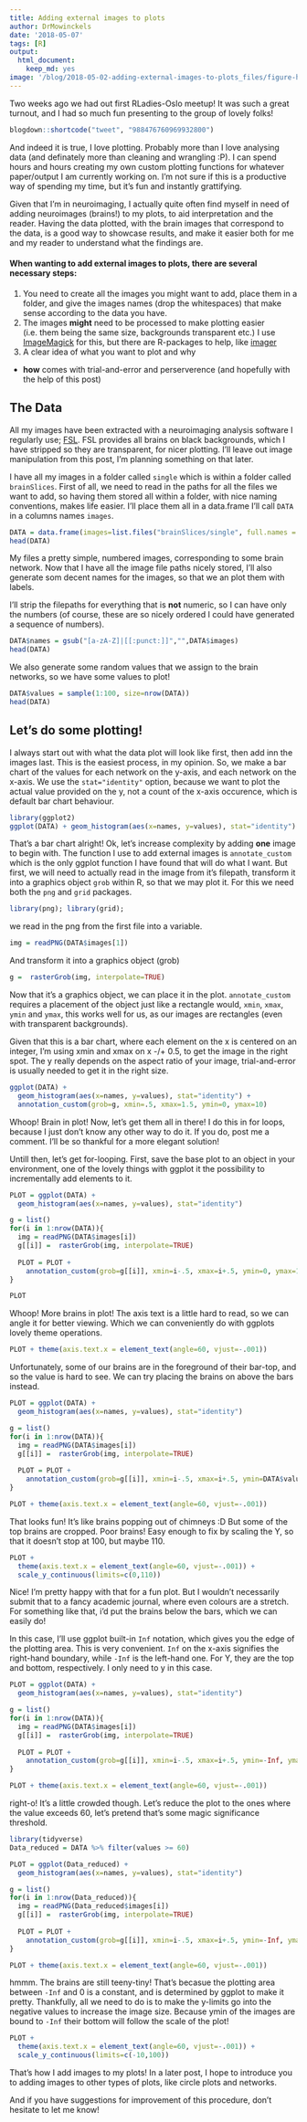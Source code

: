```yaml
---
title: Adding external images to plots
author: DrMowinckels
date: '2018-05-07'
tags: [R]
output:
  html_document:
    keep_md: yes
image: '/blog/2018-05-02-adding-external-images-to-plots_files/figure-html/unnamed-chunk-16-1.png'
---
```


Two weeks ago we had out first RLadies-Oslo meetup! It was such a great turnout, and I had so much fun presenting to the group of lovely folks! 

```r
blogdown::shortcode("tweet", "988476760969932800")
```


And indeed it is true, I love plotting. Probably more than I love analysing data (and definately more than cleaning and wrangling :P). I can spend hours and hours creating my own custom plotting functions for whatever paper/output I am currently working on. I'm not sure if this is a productive way of spending my time, but it's fun and instantly grattifying. 

Given that I'm in neuroimaging, I actually quite often find myself in need of adding neuroimages (brains!) to my plots, to aid interpretation and the reader. Having the data plotted, with the brain images that correspond to the data, is a good way to showcase results, and make it easier both for me and my reader to understand what the findings are.

#### When wanting to add external images to plots, there are several necessary steps:  
1. You need to create all the images you might want to add, place them in a folder, and give the images names (drop the whitespaces) that make sense according to the data you have.  
2. The images **might** need to be processed to make plotting easier (i.e. them being the same size, backgrounds transparent etc.) I use [ImageMagick](https://www.imagemagick.org/script/index.php) for this, but there are R-packages to help, like [imager](https://cran.r-project.org/web/packages/imager/vignettes/gettingstarted.html)  
3. A clear idea of what you want to plot and why  
- **how** comes with trial-and-error and perserverence (and hopefully with the help of this post)

## The Data
All my images have been extracted with a neuroimaging analysis software I regularly use; [FSL](). FSL provides all brains on black backgrounds, which I have stripped so they are transparent, for nicer plotting. I'll leave out image manipulation from this post, I'm planning something on that later.

I have all my images in a folder called `single` which is within a folder called `brainSlices`. First of all, we need to read in the paths for all the files we want to add, so having them stored all within a folder, with nice naming conventions, makes life easier. I'll place them all in a data.frame I'll call `DATA` in a columns names `images`.

```r
DATA = data.frame(images=list.files("brainSlices/single", full.names = T), stringsAsFactors = F)
head(DATA)
```


My files a pretty simple, numbered images, corresponding to some brain network. Now that I have all the image file paths nicely stored, I'll also generate som decent names for the images, so that we an plot them with labels.

I'll strip the filepaths for everything that is **not** numeric, so I can have only the numbers (of course, these are so nicely ordered I could have generated a sequence of numbers).

```r
DATA$names = gsub("[a-zA-Z]|[[:punct:]]","",DATA$images)
head(DATA)
```

We also generate some random values that we assign to the brain networks, so we have some values to plot!

```r
DATA$values = sample(1:100, size=nrow(DATA))
head(DATA)
```

## Let's do some plotting!
I always start out with what the data plot will look like first, then add inn the images last. This is the easiest process, in my opinion. So, we make a bar chart of the values for each network on the y-axis, and each network on the x-axis. We use the `stat="identity"` option, because we want to plot the actual value provided on the y, not a count of the x-axis occurence, which is default bar chart behaviour.

```r
library(ggplot2)
ggplot(DATA) + geom_histogram(aes(x=names, y=values), stat="identity")
```

That's a bar chart alright! Ok, let's increase complexity by adding **one** image to begin with. The function I use to add external images is `annotate_custom` which is the only ggplot function I have found that will do what I want. But first, we will need to actually read in the image from it's filepath, transform it into a graphics object `grob` within R, so that we may plot it. For this we need both the `png` and `grid` packages.

```r
library(png); library(grid);
```

we read in the png from the first file into a variable.
```r
img = readPNG(DATA$images[1])
```

And transform it into a graphics object (grob)
```r
g =  rasterGrob(img, interpolate=TRUE)
```
Now that it's a graphics object, we can place it in the plot. `annotate_custom` requires a placement of the object just like a rectangle would, `xmin`, `xmax`, `ymin` and `ymax`, this works well for us, as our images are rectangles (even with transparent backgrounds). 

Given that this is a bar chart, where each element on the x is centered on an integer, I'm using xmin and xmax on x -/+ 0.5, to get the image in the right spot. The y really depends on the aspect ratio of your image, trial-and-error is usually needed to get it in the right size.

```r
ggplot(DATA) + 
  geom_histogram(aes(x=names, y=values), stat="identity") +
  annotation_custom(grob=g, xmin=.5, xmax=1.5, ymin=0, ymax=10)
```
Whoop! Brain in plot! Now, let's get them all in there! I do this in for loops, because I just don't know any other way to do it. If you do, post me a comment. I'll be so thankful for a more elegant solution!

Untill then, let's get for-looping.
First, save the base plot to an object in your environment, one of the lovely things with ggplot it the possibility to incrementally add elements to it.

```r
PLOT = ggplot(DATA) + 
  geom_histogram(aes(x=names, y=values), stat="identity") 

g = list()
for(i in 1:nrow(DATA)){
  img = readPNG(DATA$images[i])
  g[[i]] =  rasterGrob(img, interpolate=TRUE)
  
  PLOT = PLOT +
    annotation_custom(grob=g[[i]], xmin=i-.5, xmax=i+.5, ymin=0, ymax=10)
}

PLOT
```

Whoop! More brains in plot! The axis text is a little hard to read, so we can angle it for better viewing. Which we can conveniently do with ggplots lovely theme operations.

```r
PLOT + theme(axis.text.x = element_text(angle=60, vjust=-.001))
```

Unfortunately, some of our brains are in the foreground of their bar-top, and so the value is hard to see. We can try placing the brains on above the bars instead. 


```r
PLOT = ggplot(DATA) + 
  geom_histogram(aes(x=names, y=values), stat="identity") 

g = list()
for(i in 1:nrow(DATA)){
  img = readPNG(DATA$images[i])
  g[[i]] =  rasterGrob(img, interpolate=TRUE)
  
  PLOT = PLOT +
    annotation_custom(grob=g[[i]], xmin=i-.5, xmax=i+.5, ymin=DATA$values[i], ymax=DATA$values[i]+10)
}

PLOT + theme(axis.text.x = element_text(angle=60, vjust=-.001))
```

That looks fun! It's like brains popping out of chimneys :D But some of the top brains are cropped. Poor brains! Easy enough to fix by scaling the Y, so that it doesn't stop at 100, but maybe 110.

```r
PLOT + 
  theme(axis.text.x = element_text(angle=60, vjust=-.001)) +
  scale_y_continuous(limits=c(0,110))
```

Nice! I'm pretty happy with that for a fun plot. But I wouldn't necessarily submit that to a fancy academic journal, where even colours are a stretch. For something like that, i'd put the brains below the bars, which we can easily do!


In this case, I'll use ggplot built-in `Inf` notation, which gives you the edge of the plotting area. This is very convenient. `Inf` on the x-axis signifies the right-hand boundary, while `-Inf` is the left-hand one. For Y, they are the top and bottom, respectively. I only need to y in this case.

```r
PLOT = ggplot(DATA) + 
  geom_histogram(aes(x=names, y=values), stat="identity") 

g = list()
for(i in 1:nrow(DATA)){
  img = readPNG(DATA$images[i])
  g[[i]] =  rasterGrob(img, interpolate=TRUE)
  
  PLOT = PLOT +
    annotation_custom(grob=g[[i]], xmin=i-.5, xmax=i+.5, ymin=-Inf, ymax=0)
}

PLOT + theme(axis.text.x = element_text(angle=60, vjust=-.001))
```

right-o! It's a little crowded though. Let's reduce the plot to the ones where the value exceeds 60, let's pretend that's some magic significance threshold.

```r
library(tidyverse)
Data_reduced = DATA %>% filter(values >= 60)

PLOT = ggplot(Data_reduced) + 
  geom_histogram(aes(x=names, y=values), stat="identity") 

g = list()
for(i in 1:nrow(Data_reduced)){
  img = readPNG(Data_reduced$images[i])
  g[[i]] =  rasterGrob(img, interpolate=TRUE)
  
  PLOT = PLOT +
    annotation_custom(grob=g[[i]], xmin=i-.5, xmax=i+.5, ymin=-Inf, ymax=0)
}

PLOT + theme(axis.text.x = element_text(angle=60, vjust=-.001))
```

hmmm. The brains are still teeny-tiny! That's becasue the plotting area between `-Inf`  and 0 is a constant, and is determined by ggplot to make it pretty. Thankfully, all we need to do is to make the y-limits go into the negative values to increase the image size. Because ymin of the images are bound to `-Inf` their bottom will follow the scale of the plot!


```r
PLOT + 
  theme(axis.text.x = element_text(angle=60, vjust=-.001)) +
  scale_y_continuous(limits=c(-10,100))
```

That's how I add images to my plots! In a later post, I hope to introduce you to adding images to other types of plots, like circle plots and networks. 

And if you have suggestions for improvement of this procedure, don't hesitate to let me know!